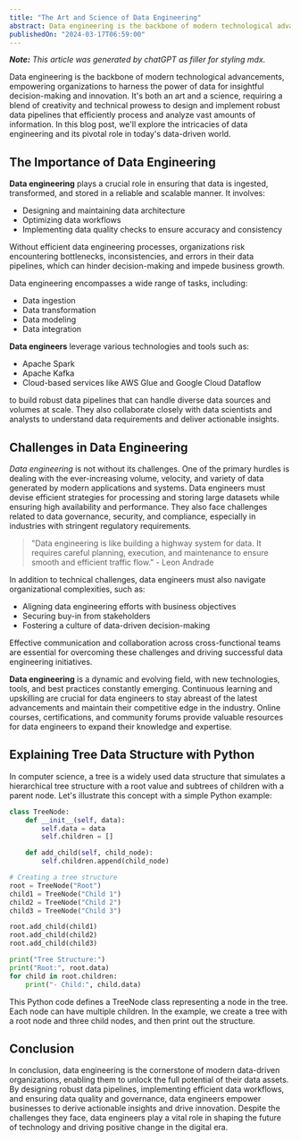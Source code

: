 ```yaml
---
title: "The Art and Science of Data Engineering"
abstract: Data engineering is the backbone of modern technological advancements, empowering organizations to harness the power of data for insightful decision-making and innovation. It's both an art and a science, requiring a blend of creativity and technical prowess to design and implement robust data pipelines that efficiently process and analyze vast amounts of information. In this blog post, we'll explore the intricacies of data engineering and its pivotal role in today's data-driven world.
publishedOn: "2024-03-17T06:59:00"
---
```


_**Note:** This article was generated by chatGPT as filler for styling mdx._

Data engineering is the backbone of modern technological advancements, empowering organizations to harness the power of data for insightful decision-making and innovation. It's both an art and a science, requiring a blend of creativity and technical prowess to design and implement robust data pipelines that efficiently process and analyze vast amounts of information. In this blog post, we'll explore the intricacies of data engineering and its pivotal role in today's data-driven world.

## The Importance of Data Engineering

**Data engineering** plays a crucial role in ensuring that data is ingested, transformed, and stored in a reliable and scalable manner. It involves:

- Designing and maintaining data architecture
- Optimizing data workflows
- Implementing data quality checks to ensure accuracy and consistency

Without efficient data engineering processes, organizations risk encountering bottlenecks, inconsistencies, and errors in their data pipelines, which can hinder decision-making and impede business growth.

Data engineering encompasses a wide range of tasks, including:

- Data ingestion
- Data transformation
- Data modeling
- Data integration

**Data engineers** leverage various technologies and tools such as:

- Apache Spark
- Apache Kafka
- Cloud-based services like AWS Glue and Google Cloud Dataflow

to build robust data pipelines that can handle diverse data sources and volumes at scale. They also collaborate closely with data scientists and analysts to understand data requirements and deliver actionable insights.

## Challenges in Data Engineering

*Data engineering* is not without its challenges. One of the primary hurdles is dealing with the ever-increasing volume, velocity, and variety of data generated by modern applications and systems. Data engineers must devise efficient strategies for processing and storing large datasets while ensuring high availability and performance. They also face challenges related to data governance, security, and compliance, especially in industries with stringent regulatory requirements.

> "Data engineering is like building a highway system for data. It requires careful planning, execution, and maintenance to ensure smooth and efficient traffic flow." - Leon Andrade

In addition to technical challenges, data engineers must also navigate organizational complexities, such as:

- Aligning data engineering efforts with business objectives
- Securing buy-in from stakeholders
- Fostering a culture of data-driven decision-making

Effective communication and collaboration across cross-functional teams are essential for overcoming these challenges and driving successful data engineering initiatives.

**Data engineering** is a dynamic and evolving field, with new technologies, tools, and best practices constantly emerging. Continuous learning and upskilling are crucial for data engineers to stay abreast of the latest advancements and maintain their competitive edge in the industry. Online courses, certifications, and community forums provide valuable resources for data engineers to expand their knowledge and expertise.

## Explaining Tree Data Structure with Python

In computer science, a tree is a widely used data structure that simulates a hierarchical tree structure with a root value and subtrees of children with a parent node. Let's illustrate this concept with a simple Python example:

```python
class TreeNode:
    def __init__(self, data):
        self.data = data
        self.children = []

    def add_child(self, child_node):
        self.children.append(child_node)

# Creating a tree structure
root = TreeNode("Root")
child1 = TreeNode("Child 1")
child2 = TreeNode("Child 2")
child3 = TreeNode("Child 3")

root.add_child(child1)
root.add_child(child2)
root.add_child(child3)

print("Tree Structure:")
print("Root:", root.data)
for child in root.children:
    print("- Child:", child.data)
```

This Python code defines a TreeNode class representing a node in the tree. Each node can have multiple children. In the example, we create a tree with a root node and three child nodes, and then print out the structure.

## Conclusion

In conclusion, data engineering is the cornerstone of modern data-driven organizations, enabling them to unlock the full potential of their data assets. By designing robust data pipelines, implementing efficient data workflows, and ensuring data quality and governance, data engineers empower businesses to derive actionable insights and drive innovation. Despite the challenges they face, data engineers play a vital role in shaping the future of technology and driving positive change in the digital era.
